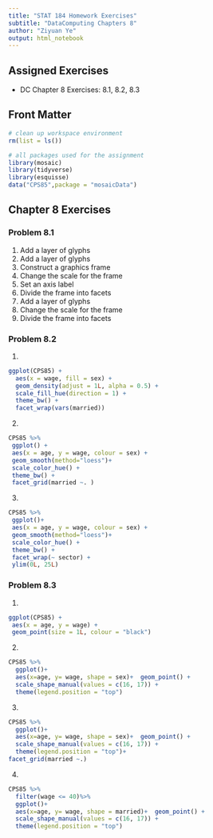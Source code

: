 ```yaml
---
title: "STAT 184 Homework Exercises" 
subtitle: "DataComputing Chapters 8"
author: "Ziyuan Ye"
output: html_notebook
---
```


## Assigned Exercises

- DC Chapter 8 Exercises: 8.1, 8.2, 8.3


## Front Matter

```r
# clean up workspace environment
rm(list = ls())

# all packages used for the assignment
library(mosaic)
library(tidyverse)
library(esquisse)
data("CPS85",package = "mosaicData")

```



## Chapter 8 Exercises

### Problem 8.1

1. Add a layer of glyphs
2. Add a layer of glyphs
3. Construct a graphics frame
4. Change the scale for the frame
5. Set an axis label
6. Divide the frame into facets
7. Add a layer of glyphs
8. Change the scale for the frame
9. Divide the frame into facets


### Problem 8.2

1.
```r
ggplot(CPS85) +
  aes(x = wage, fill = sex) +
  geom_density(adjust = 1L, alpha = 0.5) +
  scale_fill_hue(direction = 1) +
  theme_bw() +
  facet_wrap(vars(married))
```

2.
```r
CPS85 %>%
 ggplot() +
 aes(x = age, y = wage, colour = sex) +
 geom_smooth(method="loess")+
 scale_color_hue() +
 theme_bw() +
 facet_grid(married ~. )
```

3.
```r
CPS85 %>%
 ggplot()+
 aes(x = age, y = wage, colour = sex) +
 geom_smooth(method="loess")+
 scale_color_hue() +
 theme_bw() +
 facet_wrap(~ sector) +
 ylim(0L, 25L)
```


### Problem 8.3
1.
```r
ggplot(CPS85) +
 aes(x = age, y = wage) +
 geom_point(size = 1L, colour = "black") 
```

2.
```r
CPS85 %>%
  ggplot()+
  aes(x=age, y= wage, shape = sex)+  geom_point() + 
  scale_shape_manual(values = c(16, 17)) + 
  theme(legend.position = "top")
```

3.
```r
CPS85 %>%
  ggplot()+
  aes(x=age, y= wage, shape = sex)+  geom_point() + 
  scale_shape_manual(values = c(16, 17)) + 
  theme(legend.position = "top")+
facet_grid(married ~.) 
```

4.
```r
CPS85 %>%
  filter(wage <= 40)%>%
  ggplot()+
  aes(x=age, y= wage, shape = married)+  geom_point() + 
  scale_shape_manual(values = c(16, 17)) + 
  theme(legend.position = "top")
```


